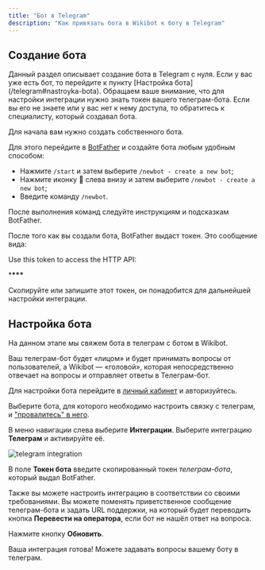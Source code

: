 ```yaml
---
title: "Бот в Telegram"
description: "Как привязать бота в Wikibot к боту в Telegram"
---
```


## Создание бота

<Note>
  Данный раздел описывает создание бота в Telegram с нуля. Если у вас уже есть
  бот, то перейдите к пункту [Настройка бота](/telegram#nastroyka-bota).
</Note>

<Warning>
  Обращаем ваше внимание, что для настройки интеграции нужно знать токен вашего
  телеграм-бота. Если вы его не знаете или у вас нет к нему доступа, то
  обратитесь к специалисту, который создавал бота.
</Warning>

Для начала вам нужно создать собственного бота.

Для этого перейдите в [BotFather](https://t.me/botfather) и создайте бота любым удобным способом:

- Нажмите `/start` и затем выберите `/newbot - create a new bot`;
- Нажмите иконку 🍔 слева внизу и затем выберите `/newbot - create a new bot`;
- Введите команду `/newbot`.

После выполнения команд следуйте инструкциям и подсказкам BotFather.

После того как вы создали бота, BotFather выдаст токен. Это сообщение вида:

<Info>
Use this token to access the HTTP API:

\*****************\*\*\*****************

</Info>

Скопируйте или запишите этот токен, он понадобится для дальнейшей настройки интеграции.

## Настройка бота

На данном этапе мы свяжем бота в телеграм c ботом в Wikibot.

<Info>
  Ваш телеграм-бот будет «лицом» и будет принимать вопросы от пользователей, а
  Wikibot — «головой», которая непосредственно отвечает на вопросы и отправляет
  ответы в Телеграм-бот.
</Info>

Для настройки бота перейдите в [личный кабинет](https://app.wikibot.pro/) и авторизуйтесь.

Выберите бота, для которого необходимо настроить связку с телеграм, и ["провалитесь" в него](/lk/bot-list).

В меню навигации слева выберите **Интеграции**. Выберите интеграцию **Телеграм** и активируйте её.

<img src="/images/telegram-integration.jpg" alt="telegram integration" />

В поле **Токен бота** введите скопированный токен _телеграм-бота_, который выдал BotFather.

Также вы можете настроить интеграцию в соответствии со своими требованиями. Вы можете поменять приветственное сообщение телеграм-бота и задать URL поддержки, на который будет переводить кнопка **Перевести на оператора**, если бот не нашёл ответ на вопроса.

Нажмите кнопку **Обновить**.

Ваша интеграция готова! Можете задавать вопросы вашему боту в телеграм.
